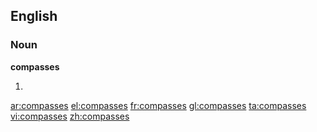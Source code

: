 ==English==

===Noun===
'''compasses'''

#{{plural of|compass}}

[[ar:compasses]]
[[el:compasses]]
[[fr:compasses]]
[[gl:compasses]]
[[ta:compasses]]
[[vi:compasses]]
[[zh:compasses]]